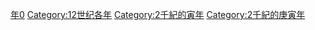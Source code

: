 {{Catnav|頁面分類|历史|歷史時代|年|12世纪各年}}
{{Commons category|1170}}

[[Category:1170年代|年0]]
[[Category:12世纪各年|Category:12世纪各年]]
[[Category:2千紀的寅年|Category:2千紀的寅年]]
[[Category:2千紀的庚寅年|Category:2千紀的庚寅年]]